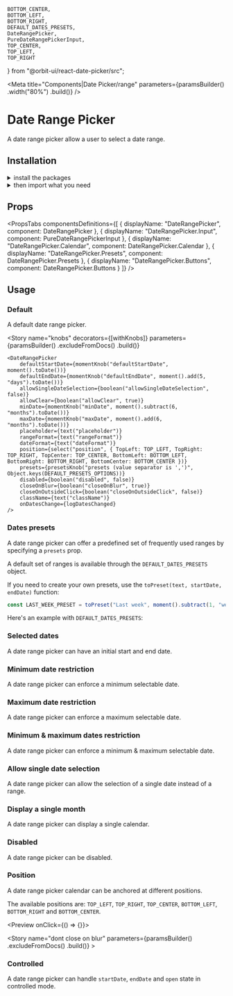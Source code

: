     BOTTOM_CENTER,
    BOTTOM_LEFT,
    BOTTOM_RIGHT,
    DEFAULT_DATES_PRESETS,
    DateRangePicker,
    PureDateRangePickerInput,
    TOP_CENTER,
    TOP_LEFT,
    TOP_RIGHT
} from "@orbit-ui/react-date-picker/src";

<Meta
    title="Components|Date Picker/range"
    parameters={paramsBuilder()
        .width("80%")
        .build()}
/>

<GithubLink filePath="/packages/react-components/components/date-picker/src/range" />

<Anchor storyId="components-date-picker-range--default-story" />

# Date Range Picker

A date range picker allow a user to select a date range.

## Installation

<details><summary >install the packages</summary>

Install from <a href={INSTALLATION_PAGE}>the React bundle</a> or as a standalone component:

<PackagesInstallation packageName="date-picker" />

</details>

<details><summary >then import what you need</summary>

```javascript
import {
    DateRangePicker,
    toPreset,
    LAST_WEEK_PRESET,
    LAST_MONTH_PRESET,
    LAST_3_MONTHS_PRESET,
    LAST_6_MONTHS_PRESET,
    LAST_12_MONTHS_PRESET,
    DEFAULT_DATES_PRESETS,
    TOP_LEFT,
    TOP_RIGHT,
    TOP_CENTER,
    BOTTOM_LEFT,
    BOTTOM_RIGHT,
    BOTTOM_CENTER
} from "@orbit-ui/react-date-picker" | "@orbit-ui/react-components";
```
</details>

## Props

<PropsTabs
    componentsDefinitions={[
        { displayName: "DateRangePicker", component: DateRangePicker },
        { displayName: "DateRangePicker.Input", component: PureDateRangePickerInput },
        { displayName: "DateRangePicker.Calendar", component: DateRangePicker.Calendar },
        { displayName: "DateRangePicker.Presets", component: DateRangePicker.Presets },
        { displayName: "DateRangePicker.Buttons", component: DateRangePicker.Buttons }
    ]}
/>

## Usage

<MomentUsage />

### Default

A default date range picker.

<Preview>
    <Story name="default">
        <DateRangePicker
            onDatesChange={logDatesChanged}
        />
    </Story>
</Preview>

<Story
    name="knobs"
    decorators={[withKnobs]}
    parameters={paramsBuilder()
        .excludeFromDocs()
        .build()}
>
    <DateRangePicker
        defaultStartDate={momentKnob("defaultStartDate", moment().toDate())}
        defaultEndDate={momentKnob("defaultEndDate", moment().add(5, "days").toDate())}
        allowSingleDateSelection={boolean("allowSingleDateSelection", false)}
        allowClear={boolean("allowClear", true)}
        minDate={momentKnob("minDate", moment().subtract(6, "months").toDate())}
        maxDate={momentKnob("maxDate", moment().add(6, "months").toDate())}
        placeholder={text("placeholder")}
        rangeFormat={text("rangeFormat")}
        dateFormat={text("dateFormat")}
        position={select("position", { TopLeft: TOP_LEFT, TopRight: TOP_RIGHT, TopCenter: TOP_CENTER, BottomLeft: BOTTOM_LEFT, BottomRight: BOTTOM_RIGHT, BottomCenter: BOTTOM_CENTER })}
        presets={presetsKnob("presets (value separator is ',')", Object.keys(DEFAULT_PRESETS_OPTIONS))}
        disabled={boolean("disabled", false)}
        closeOnBlur={boolean("closeOnBlur", true)}
        closeOnOutsideClick={boolean("closeOnOutsideClick", false)}
        className={text("className")}
        onDatesChange={logDatesChanged}
    />
</Story>

### Dates presets

A date range picker can offer a predefined set of frequently used ranges by specifying a `presets` prop.

A default set of ranges is available through the `DEFAULT_DATES_PRESETS` object.

If you need to create your own presets, use the `toPreset(text, startDate, endDate)` function:

```js
const LAST_WEEK_PRESET = toPreset("Last week", moment().subtract(1, "week"), moment().startOf("day"));
```

Here's an example with `DEFAULT_DATES_PRESETS`:

<Preview>
    <Story
        name="presets"
        parameters={paramsBuilder()
            .storyValues({
                presets: toStoryValuesPresets(DEFAULT_DATES_PRESETS)
            })
            .build()}
    >
        <DateRangePicker
            presets={DEFAULT_DATES_PRESETS}
            onDatesChange={logDatesChanged}
        />
    </Story>
</Preview>

### Selected dates

A date range picker can have an initial start and end date.

<Preview>
    <Story name="selected dates">
        <DateRangePicker
            defaultStartDate={moment()}
            defaultEndDate={moment().add(3, "days")}
            onDatesChange={logDatesChanged}
        />
    </Story>
</Preview>

### Minimum date restriction

A date range picker can enforce a minimum selectable date.

<Preview>
    <Story
        name="min date restriction"
        parameters={paramsBuilder()
            .storyValues({
                minDate: moment().subtract(2, "weeks").format("MMMM Do YYYY")
            })
            .build()}
    >
        <DateRangePicker
            minDate={moment().subtract(2, "weeks")}
            onDatesChange={logDatesChanged}
        />
    </Story>
</Preview>

### Maximum date restriction

A date range picker can enforce a maximum selectable date.

<Preview>
    <Story
        name="max date restriction"
        parameters={paramsBuilder()
            .storyValues({
                maxDate: moment().add(2, "weeks").format("MMMM Do YYYY")
            })
            .build()}
    >
        <DateRangePicker
            maxDate={moment().add(2, "weeks")}
            onDatesChange={logDatesChanged}
        />
    </Story>
</Preview>

### Minimum & maximum dates restriction

A date range picker can enforce a minimum & maximum selectable date.

<Preview>
    <Story
        name="min & max dates restriction"
        parameters={paramsBuilder()
            .storyValues({
                minDate: moment().subtract(2, "weeks").format("MMMM Do YYYY"),
                maxDate: moment().add(2, "weeks").format("MMMM Do YYYY")
            })
            .build()}
    >
        <DateRangePicker
            minDate={moment().subtract(2, "weeks")}
            maxDate={moment().add(2, "weeks")}
            onDatesChange={logDatesChanged}
        />
    </Story>
</Preview>

### Allow single date selection

A date range picker can allow the selection of a single date instead of a range.

<Preview>
    <Story name="allow single date selection">
        <DateRangePicker
            allowSingleDateSelection
            onDatesChange={logDatesChanged}
        />
    </Story>
</Preview>

### Display a single month

A date range picker can display a single calendar.

<Preview>
    <Story name="one month visible">
        <DateRangePicker
            numberOfMonths={1}
            onDatesChange={logDatesChanged}
        />
    </Story>
</Preview>

### Disabled

A date range picker can be disabled.

<Preview>
    <Story name="disabled">
        <DateRangePicker
            disabled
            onDatesChange={logDatesChanged}
        />
    </Story>
</Preview>

### Position

A date range picker calendar can be anchored at different positions.

The available positions are: `TOP_LEFT`, `TOP_RIGHT`, `TOP_CENTER`, `BOTTOM_LEFT`, `BOTTOM_RIGHT` and `BOTTOM_CENTER`.

<Preview onClick={() => {}}>
    <Story name="position">
        <DateRangePicker
            position={TOP_LEFT}
            onDatesChange={logDatesChanged}
        />
    </Story>
</Preview>

<Story
    name="dont close on blur"
    parameters={paramsBuilder()
        .excludeFromDocs()
        .build()}
    >
    <DateRangePicker
        closeOnBlur={false}
        closeOnOutsideClick
        onDatesChange={logDatesChanged}
    />
</Story>

### Controlled

A date range picker can handle `startDate`, `endDate` and `open` state in controlled mode.

<Preview>
    <Story name="controlled">
        <ControlledDateRangePicker
            startDate={moment()}
            endDate={moment().add(3, "days")}
            onDatesChange={logDatesChanged}
        />
    </Story>
</Preview>
